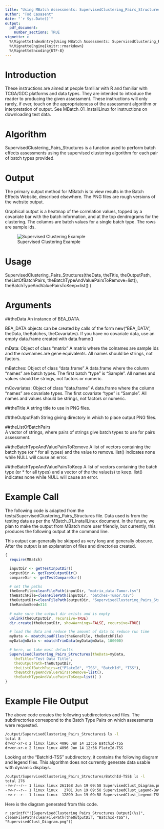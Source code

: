 ```yaml
---
title: "Using MBatch Assessments: SupervisedClustering_Pairs_Structures"
author: "Tod Casasent"
date: "`r Sys.Date()`"
output: 
  pdf_document:
    number_sections: TRUE
vignette: >
  %\VignetteIndexEntry{Using MBatch Assessments: SupervisedClustering_Pairs_Structures}
  %\VignetteEngine{knitr::rmarkdown}
  %\VignetteEncoding{UTF-8}
---
```


# Introduction

These instructions are aimed at people familiar with R and familiar with TCGA/GDC platforms and data types. They are intended to introduce the reader to producing the given assessment. These instructions will only rarely, if ever, touch on the appropriateness of the assessment algorithm or interpretation of output. See MBatch_01_InstallLinux for instructions on downloading test data.

# Algorithm

SupervisedClustering_Pairs_Structures is a function used to perform batch effects assessments using the supervised clustering algorithm for each pair of batch types provided.

# Output

The primary output method for MBatch is to view results in the Batch Effects Website, described elsewhere. The PNG files are rough versions of the website output.

Graphical output is a heatmap of the correlation values, topped by a covariate bar with the batch information, and at the top dendrograms for the clustering. The columns are batch values for a single batch type. The rows are sample ids.

![Supervised Clustering Example](supervised_clustering.png)

# Usage

SupervisedClustering_Pairs_Structures(theData, theTitle, theOutputPath,
theListOfBatchPairs,
theBatchTypeAndValuePairsToRemove=list(),
theBatchTypeAndValuePairsToKeep=list() )

# Arguments

##theData
An instance of BEA_DATA.

BEA_DATA objects can be created by calls of the form new("BEA_DATA", theData, theBatches, theCovariates). If you have no covariate data, use an empty data.frame created with data.frame()

mData:
Object of class "matrix" A matrix where the colnames are sample ids and the rownames are gene equivalents. All names should be strings, not factors.

mBatches:
Object of class "data.frame" A data.frame where the column "names" are batch types. The first batch "type" is "Sample". All names and values should be strings, not factors or numeric.

mCovariates:
Object of class "data.frame" A data.frame where the column "names" are covariate types. The first covariate "type" is "Sample". All names and values should be strings, not factors or numeric.

##theTitle
A string title to use in PNG files.

##theOutputPath
String giving directory in which to place output PNG files.

##theListOfBatchPairs	
A vector of strings, where pairs of strings give batch types to use for pairs
assessment.

##theBatchTypeAndValuePairsToRemove
A list of vectors containing the batch type (or * for all types)
and the value to remove. list() indicates none while NULL will cause an error.

##theBatchTypeAndValuePairsToKeep
A list of vectors containing the batch type (or * for all types)
and a vector of the the value(s) to keep. list() indicates none while NULL
will cause an error.

# Example Call

The following code is adapted from the tests/SupervisedClustering_Pairs_Structures file. Data used is from the testing data as per the MBatch_01_InstallLinux document. In the future, we plan to make the output from MBatch more user friendly, but currently, this produces the following output at the command line.

This output can generally be skipped as very long and generally obscure.
After the output is an explanation of files and directories created.

```r
{
  require(MBatch)

  inputDir <- getTestInputDir()
  outputDir <- getTestOutputDir()
  compareDir <- getTestCompareDir()

  # set the paths
  theGeneFile=cleanFilePath(inputDir, "matrix_data-Tumor.tsv")
  theBatchFile=cleanFilePath(inputDir, "batches-Tumor.tsv")
  theOutputDir=cleanFilePath(outputDir, "SupervisedClustering_Pairs_Structures")
  theRandomSeed=314
  
  # make sure the output dir exists and is empty
  unlink(theOutputDir, recursive=TRUE)
  dir.create(theOutputDir, showWarnings=FALSE, recursive=TRUE)

  # load the data and reduce the amount of data to reduce run time
  myData <- mbatchLoadFiles(theGeneFile, theBatchFile)
  myData@mData <- mbatchTrimData(myData@mData, 100000)

  # here, we take most defaults
  SupervisedClustering_Pairs_Structures(theData=myData, 
    theTitle="Test Data Title", 
    theOutputPath=theOutputDir,
    theListOfBatchPairs=c("PlateId", "TSS", "BatchId", "TSS"),
    theBatchTypeAndValuePairsToRemove=list(),
    theBatchTypeAndValuePairsToKeep=list() )
}
```

# Example File Output

The above code creates the following subdirectories and files. The subdirectories correspond to the Batch Type Pairs on which assessments were requested.

```bash
/output/SupervisedClustering_Pairs_Structures$ ls -l
total 8
drwxr-xr-x 2 linux linux 4096 Jun 14 12:56 BatchId-TSS
drwxr-xr-x 2 linux linux 4096 Jun 14 12:56 PlateId-TSS
```

Looking at the "BatchId-TSS" subdirectory, it contains the following diagram and legend files.
This algorithm does not currently generate data usable with dynamic displays.

```bash
/output/SupervisedClustering_Pairs_Structures/BatchId-TSS$ ls -l
total 276
-rw-r--r-- 1 linux linux 261168 Jun 19 09:58 SupervisedClust_Diagram.png
-rw-r--r-- 1 linux linux   2701 Jun 19 09:58 SupervisedClust_Legend-BatchId.png
-rw-r--r-- 1 linux linux  12899 Jun 19 09:58 SupervisedClust_Legend-TSS.png
```

Here is the diagram generated from this code.

`r sprintf("![SupervisedClustering_Pairs_Structures Output](%s)", cleanFilePath(cleanFilePath(theOutputDir, "BatchId-TSS"), "SupervisedClust_Diagram.png"))`
